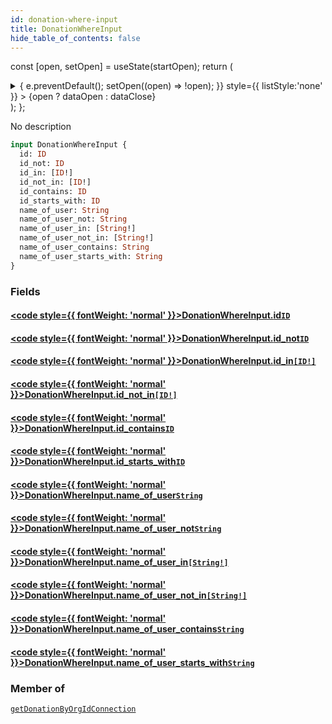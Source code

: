 ```yaml
---
id: donation-where-input
title: DonationWhereInput
hide_table_of_contents: false
---
```






const [open, setOpen] = useState(startOpen);
return (
<details {...(open ? { open: true } : {})} className="details" style={{ border:'none', boxShadow:'none', background:'var(--ifm-background-color)' }}>
<summary
onClick={(e) => {
e.preventDefault();
setOpen((open) => !open);
}}
style={{ listStyle:'none' }} >
{open ? dataOpen : dataClose}
</summary>
{open && children}
</details>
);
};

No description

```graphql
input DonationWhereInput {
  id: ID
  id_not: ID
  id_in: [ID!]
  id_not_in: [ID!]
  id_contains: ID
  id_starts_with: ID
  name_of_user: String
  name_of_user_not: String
  name_of_user_in: [String!]
  name_of_user_not_in: [String!]
  name_of_user_contains: String
  name_of_user_starts_with: String
}
```

### Fields

#### [<code style={{ fontWeight: 'normal' }}>DonationWhereInput.<b>id</b></code>](#)<Bullet />[`ID`](../../../docs/schema/scalars/id) <Badge class="secondary" text="scalar"/>

>

#### [<code style={{ fontWeight: 'normal' }}>DonationWhereInput.<b>id_not</b></code>](#)<Bullet />[`ID`](../../../docs/schema/scalars/id) <Badge class="secondary" text="scalar"/>

>

#### [<code style={{ fontWeight: 'normal' }}>DonationWhereInput.<b>id_in</b></code>](#)<Bullet />[`[ID!]`](../../../docs/schema/scalars/id) <Badge class="secondary" text="list"/> <Badge class="secondary" text="scalar"/>

>

#### [<code style={{ fontWeight: 'normal' }}>DonationWhereInput.<b>id_not_in</b></code>](#)<Bullet />[`[ID!]`](../../../docs/schema/scalars/id) <Badge class="secondary" text="list"/> <Badge class="secondary" text="scalar"/>

>

#### [<code style={{ fontWeight: 'normal' }}>DonationWhereInput.<b>id_contains</b></code>](#)<Bullet />[`ID`](../../../docs/schema/scalars/id) <Badge class="secondary" text="scalar"/>

>

#### [<code style={{ fontWeight: 'normal' }}>DonationWhereInput.<b>id_starts_with</b></code>](#)<Bullet />[`ID`](../../../docs/schema/scalars/id) <Badge class="secondary" text="scalar"/>

>

#### [<code style={{ fontWeight: 'normal' }}>DonationWhereInput.<b>name_of_user</b></code>](#)<Bullet />[`String`](../../../docs/schema/scalars/string) <Badge class="secondary" text="scalar"/>

>

#### [<code style={{ fontWeight: 'normal' }}>DonationWhereInput.<b>name_of_user_not</b></code>](#)<Bullet />[`String`](../../../docs/schema/scalars/string) <Badge class="secondary" text="scalar"/>

>

#### [<code style={{ fontWeight: 'normal' }}>DonationWhereInput.<b>name_of_user_in</b></code>](#)<Bullet />[`[String!]`](../../../docs/schema/scalars/string) <Badge class="secondary" text="list"/> <Badge class="secondary" text="scalar"/>

>

#### [<code style={{ fontWeight: 'normal' }}>DonationWhereInput.<b>name_of_user_not_in</b></code>](#)<Bullet />[`[String!]`](../../../docs/schema/scalars/string) <Badge class="secondary" text="list"/> <Badge class="secondary" text="scalar"/>

>

#### [<code style={{ fontWeight: 'normal' }}>DonationWhereInput.<b>name_of_user_contains</b></code>](#)<Bullet />[`String`](../../../docs/schema/scalars/string) <Badge class="secondary" text="scalar"/>

>

#### [<code style={{ fontWeight: 'normal' }}>DonationWhereInput.<b>name_of_user_starts_with</b></code>](#)<Bullet />[`String`](../../../docs/schema/scalars/string) <Badge class="secondary" text="scalar"/>

>

### Member of

[`getDonationByOrgIdConnection`](../../../docs/schema/queries/get-donation-by-org-id-connection) <Badge class="secondary" text="query"/>
